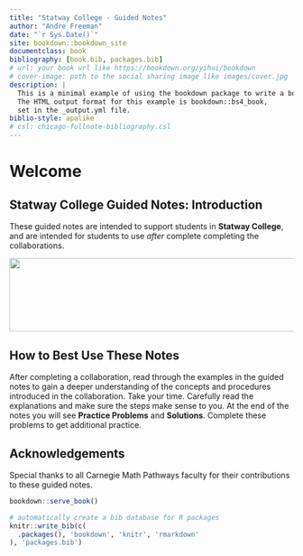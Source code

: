 ```yaml
--- 
title: "Statway College - Guided Notes"
author: "Andre Freeman"
date: "`r Sys.Date()`"
site: bookdown::bookdown_site
documentclass: book
bibliography: [book.bib, packages.bib]
# url: your book url like https://bookdown.org/yihui/bookdown
# cover-image: path to the social sharing image like images/cover.jpg
description: |
  This is a minimal example of using the bookdown package to write a book.
  The HTML output format for this example is bookdown::bs4_book,
  set in the _output.yml file.
biblio-style: apalike
# csl: chicago-fullnote-bibliography.csl
---
```


# Welcome {-} 

## Statway College Guided Notes: Introduction {-}

These guided notes are intended to support students in **Statway College**, and are intended for students to use _after_ complete completing the collaborations. 

<img src="SWCollege.png" width="666" height="130.32" />

## How to Best Use These Notes {-}

After completing a collaboration, read through the examples in the guided notes to gain a deeper understanding of the concepts and procedures introduced in the collaboration. Take your time.  Carefully read the explanations and make sure the steps make sense to you.  At the end of the notes you will see **Practice Problems** and **Solutions**.  Complete these problems to get additional practice.

## Acknowledgements {-}

Special thanks to all Carnegie Math Pathways faculty for their contributions to these guided notes.

```r
bookdown::serve_book()
```


```r
# automatically create a bib database for R packages
knitr::write_bib(c(
  .packages(), 'bookdown', 'knitr', 'rmarkdown'
), 'packages.bib')
```

